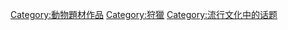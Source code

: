 [[Category:動物題材作品|Category:動物題材作品]]
[[Category:狩獵|Category:狩獵]]
[[Category:流行文化中的话题|Category:流行文化中的话题]]